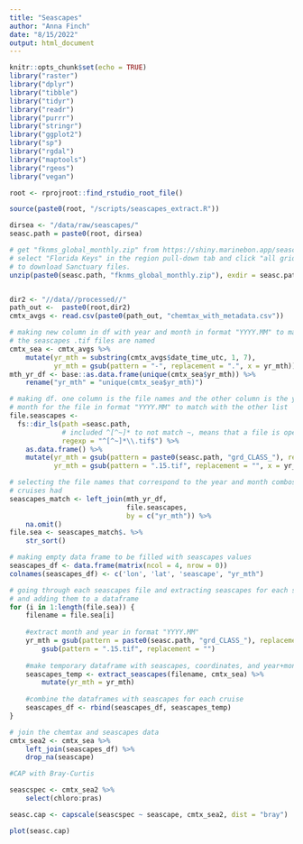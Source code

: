 ```yaml
---
title: "Seascapes"
author: "Anna Finch"
date: "8/15/2022"
output: html_document
---
```


```r
knitr::opts_chunk$set(echo = TRUE)
library("raster")
library("dplyr")
library("tibble")
library("tidyr")
library("readr")
library("purrr")
library("stringr")
library("ggplot2")
library("sp")
library("rgdal")
library("maptools")
library("rgeos")
library("vegan")

root <- rprojroot::find_rstudio_root_file()

source(paste0(root, "/scripts/seascapes_extract.R"))

dirsea <- "/data/raw/seascapes/"
seasc.path = paste0(root, dirsea)

# get "fknms_global_monthly.zip" from https://shiny.marinebon.app/seascapes/. 
# select "Florida Keys" in the region pull-down tab and click "all grids (.zip)"
# to download Sanctuary files. 
unzip(paste0(seasc.path, "fknms_global_monthly.zip"), exdir = seasc.path)


dir2 <- "//data//processed//"
path_out <-  paste0(root,dir2)
cmtx_avgs <- read.csv(paste0(path_out, "chemtax_with_metadata.csv"))

```

```r
# making new column in df with year and month in format "YYYY.MM" to match how
# the seascapes .tif files are named
cmtx_sea <- cmtx_avgs %>% 
    mutate(yr_mth = substring(cmtx_avgs$date_time_utc, 1, 7),
           yr_mth = gsub(pattern = "-", replacement = ".", x = yr_mth))
mth_yr_df <- base::as.data.frame(unique(cmtx_sea$yr_mth)) %>% 
    rename("yr_mth" = "unique(cmtx_sea$yr_mth)")

# making df. one column is the file names and the other column is the year and
# month for the file in format "YYYY.MM" to match with the other list
file.seascapes <-
  fs::dir_ls(path =seasc.path,
             # included ^[^~]* to not match ~, means that a file is opened
             regexp = "^[^~]*\\.tif$") %>% 
    as.data.frame() %>% 
    mutate(yr_mth = gsub(pattern = paste0(seasc.path, "grd_CLASS_"), replacement = "", x = .),
           yr_mth = gsub(pattern = ".15.tif", replacement = "", x = yr_mth))

# selecting the file names that correspond to the year and month combos that the 
# cruises had
seascapes_match <- left_join(mth_yr_df,
                             file.seascapes,
                             by = c("yr_mth")) %>%
    na.omit()
file.sea <- seascapes_match$. %>% 
    str_sort()

```

```r
# making empty data frame to be filled with seascapes values
seascapes_df <- data.frame(matrix(ncol = 4, nrow = 0))
colnames(seascapes_df) <- c('lon', 'lat', 'seascape', "yr_mth")

# going through each seascapes file and extracting seascapes for each station
# and adding them to a dataframe
for (i in 1:length(file.sea)) {
    filename = file.sea[i]
    
    #extract month and year in format "YYYY.MM"
    yr_mth = gsub(pattern = paste0(seasc.path, "grd_CLASS_"), replacement = "", x = filename) %>% 
        gsub(pattern = ".15.tif", replacement = "")
    
    #make temporary dataframe with seascapes, coordinates, and year+month for cruise
    seascapes_temp <- extract_seascapes(filename, cmtx_sea) %>% 
        mutate(yr_mth = yr_mth)
    
    #combine the dataframes with seascapes for each cruise
    seascapes_df <- rbind(seascapes_df, seascapes_temp)
}

# join the chemtax and seascapes data
cmtx_sea2 <- cmtx_sea %>% 
    left_join(seascapes_df) %>% 
    drop_na(seascape)


```

```r
#CAP with Bray-Curtis

seascspec <- cmtx_sea2 %>% 
    select(chloro:pras)

seasc.cap <- capscale(seascspec ~ seascape, cmtx_sea2, dist = "bray")

plot(seasc.cap)
```




